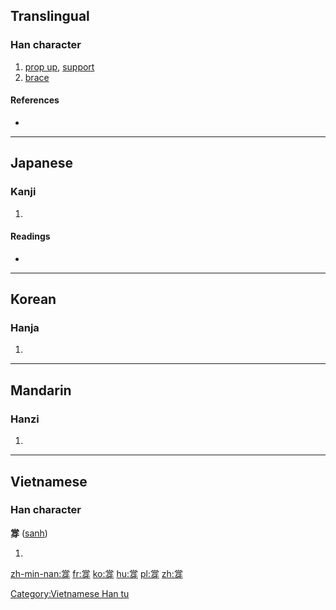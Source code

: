 ==Translingual==

===Han character===
{{Han char|rn=92|rad=牙|as=08|sn=12|four=90240|canj=FBRMH|ids=⿱⿱龸口牙}}

# [[prop up]], [[support]]
# [[brace]]

====References====
* {{Han ref|kx=0695.100|dkj=19919|dj=1108.120|hdz=21420.090|uh=725A|ud=29274|bh=DA67|bd=55911}}

----

==Japanese==

===Kanji===
{{ja-kanji|grade=|rs=牙08}}

# {{defn|lang=ja|sort=牙08}}

====Readings====
* {{ja-readings|on=[[とう]] (tō), [[ちょう]] (chō)|kun=[[はしら]] (hashira)}}

----

==Korean==

===Hanja===
{{ko-hanja|hangeul=탱|eumhun=|rv=taeng|mr=t'aeng|y=thayng}}

# {{defn|lang=ko|sort=牙08}}

----

==Mandarin==

===Hanzi===
{{cmn-hanzi|pin=[[chēng]] ([[cheng1]]), [[chèng]] ([[cheng4]])|wg=ch'eng<sup>1</sup>, ch'eng<sup>4</sup>}}

# {{defn|lang=cmn|sort=牙08}}

----

==Vietnamese==

===Han character===
'''牚''' ([[sanh]])

# {{defn|lang=vi}}

[[Category:Vietnamese Han tu]]

[[zh-min-nan:牚]]
[[fr:牚]]
[[ko:牚]]
[[hu:牚]]
[[pl:牚]]
[[zh:牚]]